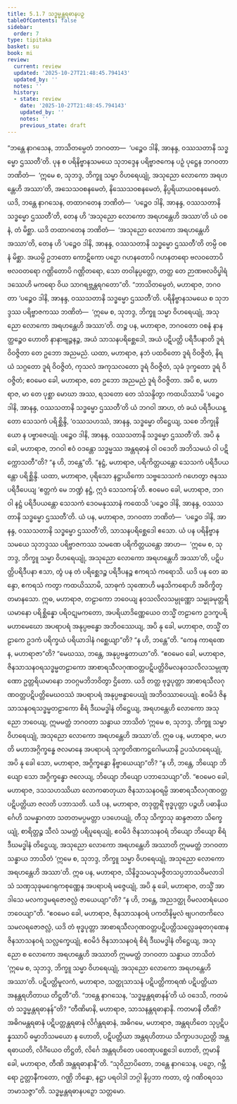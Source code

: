 ```yaml
---
title: 5.1.7 သဒ္ဓမ္မန္တရဓာနပဉှ
tableOfContents: false
sidebar:
  order: 7
type: tipitaka
basket: su
book: mi
review:
  current: review
  updated: '2025-10-27T21:48:45.794143'
  updated_by: ''
  notes: ''
  history:
  - state: review
    date: '2025-10-27T21:48:45.794143'
    updated_by: ''
    notes: ''
    previous_state: draft
---
```



<ReviewStatus review={frontmatter.review} showDetails={true} />

<HypothesisAnnotation frontmatter={frontmatter} />

<DynamicBreadcrumb />

<Division number="126" book="mi" e="ch" v="28">

<Paragraph number="640" book="mi">
“ဘန္တေ နာဂသေန, ဘာသိတမ္ပေတံ ဘဂဝတာ—  ‘ပဉ္စေဝ ဒါနိ, အာနန္ဒ, ဝဿသတာနိ သဒ္ဓမ္မော ဌဿတီ’တိ. ပုန စ ပရိနိဗ္ဗာနသမယေ သုဘဒ္ဒေန ပရိဗ္ဗာဇကေန ပဉှံ ပုဋ္ဌေန ဘဂဝတာ ဘဏိတံ—  ‘ဣမေ စ, သုဘဒ္ဒ, ဘိက္ခူ သမ္မာ ဝိဟရေယျုံ, အသုညော လောကော အရဟန္တေဟိ အဿာ’တိ, အသေသဝစနမေတံ, နိဿေသဝစနမေတံ, နိပ္ပရိယာယဝစနမေတံ. ယဒိ, ဘန္တေ နာဂသေန, တထာဂတေန ဘဏိတံ—  ‘ပဉ္စေဝ ဒါနိ, အာနန္ဒ, ဝဿသတာနိ သဒ္ဓမ္မော ဌဿတီ’တိ, တေန ဟိ ‘အသုညော လောကော အရဟန္တေဟိ အဿာ’တိ ယံ ဝစနံ, တံ မိစ္ဆာ. ယဒိ တထာဂတေန ဘဏိတံ—  ‘အသုညော လောကော အရဟန္တေဟိ အဿာ’တိ, တေန ဟိ ‘ပဉ္စေဝ ဒါနိ, အာနန္ဒ, ဝဿသတာနိ သဒ္ဓမ္မော ဌဿတီ’တိ တမ္ပိ ဝစနံ မိစ္ဆာ. အယမ္ပိ ဥဘတော ကောဋိကော ပဉှော ဂဟနတောပိ ဂဟနတရော ဗလဝတောပိ ဗလဝတရော ဂဏ္ဌိတောပိ ဂဏ္ဌိတရော, သော တဝါနုပ္ပတ္တော, တတ္ထ တေ ဉာဏဗလဝိပ္ဖါရံ ဒဿေဟိ မကရော ဝိယ သာဂရဗ္ဘန္တရဂတော”တိ.
</Paragraph>

<Paragraph number="641" book="mi">
“ဘာသိတမ္ပေတံ, မဟာရာဇ, ဘဂဝတာ ‘ပဉ္စေဝ ဒါနိ, အာနန္ဒ, ဝဿသတာနိ သဒ္ဓမ္မော ဌဿတီ’တိ. ပရိနိဗ္ဗာနသမယေ စ သုဘဒ္ဒဿ ပရိဗ္ဗာဇကဿ ဘဏိတံ—  ‘ဣမေ စ, သုဘဒ္ဒ, ဘိက္ခူ သမ္မာ ဝိဟရေယျုံ, အသုညော လောကော အရဟန္တေဟိ အဿာ’တိ. တဉ္စ ပန, မဟာရာဇ, ဘဂဝတော ဝစနံ နာနတ္ထဉ္စေဝ ဟောတိ နာနာဗျဉ္ဇနဉ္စ, အယံ သာသနပရိစ္ဆေဒေါ, အယံ ပဋိပတ္တိ ပရိဒီပနာတိ ဒူရံ ဝိဝဇ္ဇိတာ တေ ဥဘော အညမညံ. ယထာ, မဟာရာဇ, နဘံ ပထဝိတော ဒူရံ ဝိဝဇ္ဇိတံ, နိရယံ သဂ္ဂတော ဒူရံ ဝိဝဇ္ဇိတံ, ကုသလံ အကုသလတော ဒူရံ ဝိဝဇ္ဇိတံ, သုခံ ဒုက္ခတော ဒူရံ ဝိဝဇ္ဇိတံ; ဧဝမေဝ ခေါ, မဟာရာဇ, တေ ဥဘော အညမညံ ဒူရံ ဝိဝဇ္ဇိတာ.
</Paragraph>

<Paragraph number="642" book="mi">
အပိ စ, မဟာရာဇ, မာ တေ ပုစ္ဆာ မောဃာ အဿ, ရသတော တေ သံသန္ဒိတွာ ကထယိဿာမိ ‘ပဉ္စေဝ ဒါနိ, အာနန္ဒ, ဝဿသတာနိ သဒ္ဓမ္မော ဌဿတီ’တိ ယံ ဘဂဝါ အာဟ, တံ ခယံ ပရိဒီပယန္တော သေသကံ ပရိစ္ဆိန္ဒိ, ‘ဝဿသဟဿံ, အာနန္ဒ, သဒ္ဓမ္မော တိဋ္ဌေယျ, သစေ ဘိက္ခုနိယော န ပဗ္ဗာဇေယျုံ. ပဉ္စေဝ ဒါနိ, အာနန္ဒ, ဝဿသတာနိ သဒ္ဓမ္မော ဌဿတီ’တိ. အပိ နု ခေါ, မဟာရာဇ, ဘဂဝါ ဧဝံ ဝဒန္တော သဒ္ဓမ္မဿ အန္တရဓာနံ ဝါ ဝဒေတိ အဘိသမယံ ဝါ ပဋိက္ကောသတီ”တိ? “န ဟိ, ဘန္တေ”တိ. “နဋ္ဌံ, မဟာရာဇ, ပရိကိတ္တယန္တော သေသကံ ပရိဒီပယန္တော ပရိစ္ဆိန္ဒိ. ယထာ, မဟာရာဇ, ပုရိသော နဋ္ဌာယိကော သဗ္ဗသေသကံ ဂဟေတွာ ဇနဿ ပရိဒီပေယျ ‘ဧတ္တကံ မေ ဘဏ္ဍံ နဋ္ဌံ, ဣဒံ သေသကန်’တိ. ဧဝမေဝ ခေါ, မဟာရာဇ, ဘဂဝါ နဋ္ဌံ ပရိဒီပယန္တော သေသကံ ဒေဝမနုဿာနံ ကထေသိ ‘ပဉ္စေဝ ဒါနိ, အာနန္ဒ, ဝဿသတာနိ သဒ္ဓမ္မော ဌဿတီ’တိ. ယံ ပန, မဟာရာဇ, ဘဂဝတာ ဘဏိတံ—  ‘ပဉ္စေဝ ဒါနိ, အာနန္ဒ, ဝဿသတာနိ သဒ္ဓမ္မော ဌဿတီ’တိ, သာသနပရိစ္ဆေဒေါ ဧသော.
</Paragraph>

<Paragraph number="643" book="mi">
ယံ ပန ပရိနိဗ္ဗာနသမယေ သုဘဒ္ဒဿ ပရိဗ္ဗာဇကဿ သမဏေ ပရိကိတ္တယန္တော အာဟ—  ‘ဣမေ စ, သုဘဒ္ဒ, ဘိက္ခူ သမ္မာ ဝိဟရေယျုံ, အသုညော လောကော အရဟန္တေဟိ အဿာ’တိ, ပဋိပတ္တိပရိဒီပနာ ဧသာ, တွံ ပန တံ ပရိစ္ဆေဒဉ္စ ပရိဒီပနဉ္စ ဧကရသံ ကရောသိ. ယဒိ ပန တေ ဆန္ဒော, ဧကရသံ ကတွာ ကထယိဿာမိ, သာဓုကံ သုဏောဟိ မနသိကရောဟိ အဝိက္ခိတ္တမာနသော.
</Paragraph>

<Paragraph number="644" book="mi">
ဣဓ, မဟာရာဇ, တဠာကော ဘဝေယျ နဝသလိလသမ္ပုဏ္ဏော သမ္မုခမုတ္တရိယမာနော ပရိစ္ဆိန္နော ပရိဝဋုမကတော, အပရိယာဒိဏ္ဏေယေဝ တသ္မိံ တဠာကေ ဥဒကူပရိ မဟာမေဃော အပရာပရံ အနုပ္ပဗန္ဓော အဘိဝဿေယျ, အပိ နု ခေါ, မဟာရာဇ, တသ္မိံ တဠာကေ ဥဒကံ ပရိက္ခယံ ပရိယာဒါနံ ဂစ္ဆေယျာ”တိ? “န ဟိ, ဘန္တေ”တိ. “ကေန ကာရဏေန, မဟာရာဇာ”တိ? “မေဃဿ, ဘန္တေ, အနုပ္ပဗန္ဓတာယာ”တိ. “ဧဝမေဝ ခေါ, မဟာရာဇ, ဇိနသာသနဝရသဒ္ဓမ္မတဠာကော အာစာရသီလဂုဏဝတ္တပဋိပတ္တိဝိမလနဝသလိလသမ္ပုဏ္ဏော ဥတ္တရိယမာနော ဘဝဂ္ဂမဘိဘဝိတွာ ဌိတော. ယဒိ တတ္ထ ဗုဒ္ဓပုတ္တာ အာစာရသီလဂုဏဝတ္တပဋိပတ္တိမေဃဝဿံ အပရာပရံ အနုပ္ပဗန္ဓာပေယျုံ အဘိဝဿာပေယျုံ. ဧဝမိဒံ ဇိနသာသနဝရသဒ္ဓမ္မတဠာကော စိရံ ဒီဃမဒ္ဓါနံ တိဋ္ဌေယျ, အရဟန္တေဟိ လောကော အသုညော ဘဝေယျ, ဣမမတ္ထံ ဘဂဝတာ သန္ဓာယ ဘာသိတံ ‘ဣမေ စ, သုဘဒ္ဒ, ဘိက္ခူ သမ္မာ ဝိဟရေယျုံ, အသုညော လောကော အရဟန္တေဟိ အဿာ’တိ.
</Paragraph>

<Paragraph number="645" book="mi">
ဣဓ ပန, မဟာရာဇ, မဟတိ မဟာအဂ္ဂိက္ခန္ဓေ ဇလမာနေ အပရာပရံ သုက္ခတိဏကဋ္ဌဂေါမယာနိ ဥပသံဟရေယျုံ, အပိ နု ခေါ သော, မဟာရာဇ, အဂ္ဂိက္ခန္ဓော နိဗ္ဗာယေယျာ”တိ? “န ဟိ, ဘန္တေ, ဘိယျော ဘိယျော သော အဂ္ဂိက္ခန္ဓော ဇလေယျ, ဘိယျော ဘိယျော ပဘာသေယျာ”တိ. “ဧဝမေဝ ခေါ, မဟာရာဇ, ဒသသဟဿိယာ လောကဓာတုယာ ဇိနသာသနဝရမ္ပိ အာစာရသီလဂုဏဝတ္တပဋိပတ္တိယာ ဇလတိ ပဘာသတိ. ယဒိ ပန, မဟာရာဇ, တဒုတ္တရိံ ဗုဒ္ဓပုတ္တာ ပဉ္စဟိ ပဓာနိယင်္ဂေဟိ သမန္နာဂတာ သတတမပ္ပမတ္တာ ပဒဟေယျုံ, တီသု သိက္ခာသု ဆန္ဒဇာတာ သိက္ခေယျုံ, စာရိတ္တဉ္စ သီလံ သမတ္တံ ပရိပူရေယျုံ, ဧဝမိဒံ ဇိနသာသနဝရံ ဘိယျော ဘိယျော စိရံ ဒီဃမဒ္ဓါနံ တိဋ္ဌေယျ, အသုညော လောကော အရဟန္တေဟိ အဿာတိ ဣမမတ္ထံ ဘဂဝတာ သန္ဓာယ ဘာသိတံ ‘ဣမေ စ, သုဘဒ္ဒ, ဘိက္ခူ သမ္မာ ဝိဟရေယျုံ, အသုညော လောကော အရဟန္တေဟိ အဿာ’တိ.
</Paragraph>

<Paragraph number="646" book="mi">
ဣဓ ပန, မဟာရာဇ, သိနိဒ္ဓသမသုမဇ္ဇိတသပ္ပဘာသဝိမလာဒါသံ သဏှသုခုမဂေရုကစုဏ္ဏေန အပရာပရံ မဇ္ဇေယျုံ, အပိ နု ခေါ, မဟာရာဇ, တသ္မိံ အာဒါသေ မလကဒ္ဒမရဇောဇလ္လံ ဇာယေယျာ”တိ? “န ဟိ, ဘန္တေ, အညဒတ္ထု ဝိမလတရံယေဝ ဘဝေယျာ”တိ. “ဧဝမေဝ ခေါ, မဟာရာဇ, ဇိနသာသနဝရံ ပကတိနိမ္မလံ ဗျပဂတကိလေသမလရဇောဇလ္လံ, ယဒိ တံ ဗုဒ္ဓပုတ္တာ အာစာရသီလဂုဏဝတ္တပဋိပတ္တိသလ္လေခဓုတဂုဏေန ဇိနသာသနဝရံ သလ္လက္ခေယျုံ, ဧဝမိဒံ ဇိနသာသနဝရံ စိရံ ဒီဃမဒ္ဓါနံ တိဋ္ဌေယျ, အသုညော စ လောကော အရဟန္တေဟိ အဿာတိ ဣမမတ္ထံ ဘဂဝတာ သန္ဓာယ ဘာသိတံ ‘ဣမေ စ, သုဘဒ္ဒ, ဘိက္ခူ သမ္မာ ဝိဟရေယျုံ, အသုညော လောကော အရဟန္တေဟိ အဿာ’တိ. ပဋိပတ္တိမူလကံ, မဟာရာဇ, သတ္ထုသာသနံ ပဋိပတ္တိကာရဏံ ပဋိပတ္တိယာ အနန္တရဟိတာယ တိဋ္ဌတီ”တိ.
</Paragraph>

<Paragraph number="647" book="mi">
“ဘန္တေ နာဂသေန, ‘သဒ္ဓမ္မန္တရဓာနန်’တိ ယံ ဝဒေသိ, ကတမံ တံ သဒ္ဓမ္မန္တရဓာနန်”တိ? “တီဏိမာနိ, မဟာရာဇ, သာသနန္တရဓာနာနိ. ကတမာနိ တီဏိ? အဓိဂမန္တရဓာနံ ပဋိပတ္တန္တရဓာနံ လိင်္ဂန္တရဓာနံ, အဓိဂမေ, မဟာရာဇ, အန္တရဟိတေ သုပ္ပဋိပန္နဿာပိ ဓမ္မာဘိသမယော န ဟောတိ, ပဋိပတ္တိယာ အန္တရဟိတာယ သိက္ခာပဒပညတ္တိ အန္တရဓာယတိ, လိင်္ဂံယေဝ တိဋ္ဌတိ, လိင်္ဂေ အန္တရဟိတေ ပဝေဏုပစ္ဆေဒေါ ဟောတိ, ဣမာနိ ခေါ, မဟာရာဇ, တီဏိ အန္တရဓာနာနီ”တိ.
</Paragraph>

<Paragraph number="648" book="mi">
“သုဝိညာပိတော, ဘန္တေ နာဂသေန, ပဉှော, ဂမ္ဘီရော ဥတ္တာနီကတော, ဂဏ္ဌိ ဘိန္နော, နဋ္ဌာ ပရဝါဒါ ဘဂ္ဂါ နိပ္ပဘာ ကတာ, တွံ ဂဏိဝရဝသဘမာသဇ္ဇာ”တိ.

</Paragraph>
</Division>

<Paragraph number="649" type="center" book="mi">
သဒ္ဓမ္မန္တရဓာနပဉှော သတ္တမော.
</Paragraph>